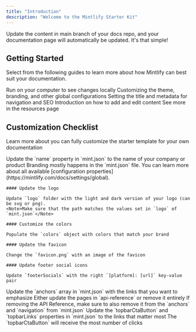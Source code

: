 ```yaml
---
title: "Introduction"
description: "Welcome to the Mintlify Starter Kit"
---
```


<Note>
  Update the content in main branch of your docs repo, and your documentation page will automatically be updated. It's that simple!
</Note>

## Getting Started

Select from the following guides to learn more about how Mintlify can best suit your documentation.

<CardGroup>

<Card title="Development" icon="rectangle-terminal" href="/development">
  Run on your computer to see changes locally
</Card>

<Card title="Global Settings" icon="sliders" href="https://mintlify.com/docs/settings/global">
  Customizing the theme, branding, and other global configurations
</Card>

<Card title="Page Titles and Metadata" icon="heading" href="https://mintlify.com/docs/settings/page">
  Setting the title and metadata for navigation and SEO
</Card>

<Card title="Writing Content" icon="pen-nib" href="https://mintlify.com/docs/components/overview">
  Introduction on how to add and edit content
</Card>

<Card title="Learn More" icon="ellipsis" href="/resources">
  See more in the resources page
</Card>

</CardGroup>

## Customization Checklist

Learn more about you can fully customize the starter template for your own documentation

<AccordionGroup>
  <Accordion title="Change name">Update the `name` property in `mint.json` to the name of your company or product</Accordion>
  <Accordion title="Customize the branding">
    Branding mostly happens in the `mint.json` file. You can learn more about all available [configuration properties](https://mintlify.com/docs/settings/global).

    #### Update the logo

    Update `logo` folder with the light and dark version of your logo (can be svg or png).
    <Note>Make sure that the path matches the values set in `logo` of `mint.json`</Note>

    #### Customize the colors

    Populate the `colors` object with colors that match your brand

    #### Update the favicon

    Change the `favicon.png` with an image of the favicon

    #### Update footer social icons

    Update `footerSocials` with the right `[platform]: [url]` key-value pair
  </Accordion>
  <Accordion title="Update the anchors">Update the `anchors` array in `mint.json` with the links that you want to emphasize</Accordion>
  <Accordion title="Update or remove the API Reference">
    Either update the pages in `api-reference` or remove it entirely
    <Note>If removing the API Reference, make sure to also remove it from the `anchors` and `navigation` from `mint.json`</Note>
  </Accordion>
  <Accordion title="Update the topbar navigation items">
    Update the `topbarCtaButton` and `topbarLinks` properties in `mint.json` to the links that matter most
    <Tip>The `topbarCtaButton` will receive the most number of clicks</Tip>
  </Accordion>
</AccordionGroup>